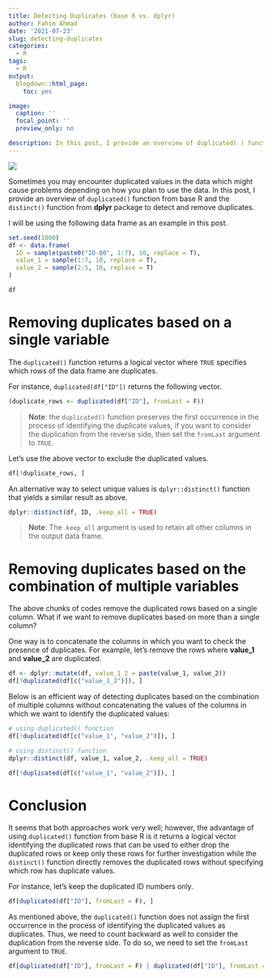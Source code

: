 ```yaml
---
title: Detecting Duplicates (base R vs. dplyr)
author: Fahim Ahmad
date: '2021-07-23'
slug: detecting-duplicates
categories:
  - R
tags:
  - R
output:
  blogdown::html_page:
    toc: yes

image:
  caption: ''
  focal_point: ''
  preview_only: no

description: In this post, I provide an overview of duplicated( ) function from base R and the distinct( ) function from dplyr package to detect and remove duplicates.
---
```


![](imgs/Duplicates.jpg)

Sometimes you may encounter duplicated values in the data which might cause problems depending on how you plan to use the data. In this post, I provide an overview of `duplicated()` function from base R and the `distinct()` function from **dplyr** package to detect and remove duplicates.

I will be using the following data frame as an example in this post.

```r
set.seed(1000)
df <- data.frame(
  ID = sample(paste0("ID-00", 1:7), 10, replace = T),
  value_1 = sample(1:7, 10, replace = T),
  value_2 = sample(2:5, 10, replace = T)
)

df
```

# Removing duplicates based on a single variable

The `duplicated()` function returns a logical vector where `TRUE` specifies which rows of the data frame are duplicates.

For instance, `duplicated(df["ID"])` returns the following vector.

```r
(duplicate_rows <- duplicated(df["ID"], fromLast = F))
```

> **Note**: the `duplicated()` function preserves the first occurrence in the process of identifying the duplicate values, if you want to consider the duplication from the reverse side, then set the `fromLast` argument to `TRUE`.

Let's use the above vector to exclude the duplicated values.

```r
df[!duplicate_rows, ]
```

An alternative way to select unique values is `dplyr::distinct()` function that yields a similar result as above.

```r
dplyr::distinct(df, ID, .keep_all = TRUE)
```

> **Note**: The .`keep_all` argument is used to retain all other columns in the output data frame.

# Removing duplicates based on the combination of multiple variables

The above chunks of codes remove the duplicated rows based on a single column. What if we want to remove duplicates based on more than a single column?

One way is to concatenate the columns in which you want to check the presence of duplicates. For example, let's remove the rows where **value_1** and **value_2** are duplicated.


```r
df <- dplyr::mutate(df, value_1_2 = paste(value_1, value_2))
df[!duplicated(df[c("value_1_2")]), ]

```

Below is an efficient way of detecting duplicates based on the combination of multiple columns without concatenating the values of the columns in which we want to identify the duplicated values:

```r
# using duplicated() function
df[!duplicated(df[c("value_1", "value_2")]), ]

# using distinct() function
dplyr::distinct(df, value_1, value_2, .keep_all = TRUE)
```

```r
df[!duplicated(df[c("value_1", "value_2")]), ]
```


# Conclusion

It seems that both approaches work very well; however, the advantage of using `duplicated()` function from base R is it returns a logical vector identifying the duplicated rows that can be used to either drop the duplicated rows or keep only these rows for further investigation while the `distinct()` function directly removes the duplicated rows without specifying which row has duplicate values.

For instance, let’s keep the duplicated ID numbers only.

```r
df[duplicated(df["ID"], fromLast = F), ]
```

As mentioned above, the `duplicated()` function does not assign the first occurrence in the process of identifying the duplicated values as duplicates. Thus, we need to count backward as well to consider the duplication from the reverse side. To do so, we need to set the `fromLast` argument to `TRUE`.


```r
df[duplicated(df["ID"], fromLast = F) | duplicated(df["ID"], fromLast = T), ]
```

